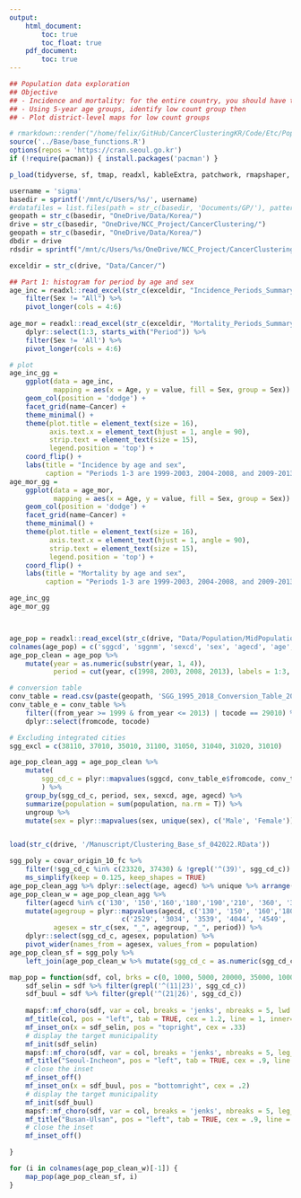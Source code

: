 ```yaml
---
output:
    html_document:
        toc: true
        toc_float: true
    pdf_document:
        toc: true
---
```


```r
## Population data exploration
## Objective
## - Incidence and mortality: for the entire country, you should have the total counts
## - Using 5-year age groups, identify low count group then
## - Plot district-level maps for low count groups

```
```r
# rmarkdown::render("/home/felix/GitHub/CancerClusteringKR/Code/Etc/Population_Data_Exploration_052622.r")
source('../Base/base_functions.R')
options(repos = 'https://cran.seoul.go.kr')
if (!require(pacman)) { install.packages('pacman') } 

p_load(tidyverse, sf, tmap, readxl, kableExtra, patchwork, rmapshaper, spdep, mapsf, rmarkdown)

username = 'sigma'
basedir = sprintf('/mnt/c/Users/%s/', username)
#rdatafiles = list.files(path = str_c(basedir, 'Documents/GP/'), pattern = '*.RData', full.names = TRUE)
geopath = str_c(basedir, "OneDrive/Data/Korea/")
drive = str_c(basedir, "OneDrive/NCC_Project/CancerClustering/")
geopath = str_c(basedir, "OneDrive/Data/Korea/")
dbdir = drive  
rdsdir = sprintf("/mnt/c/Users/%s/OneDrive/NCC_Project/CancerClustering/", username)

exceldir = str_c(drive, "Data/Cancer/")

## Part 1: histogram for period by age and sex
age_inc = readxl::read_excel(str_c(exceldir, "Incidence_Periods_Summary.xlsx"), sheet = 1) %>%
    filter(Sex != "All") %>%
    pivot_longer(cols = 4:6)
    
age_mor = readxl::read_excel(str_c(exceldir, "Mortality_Periods_Summary.xlsx"), sheet = 1) %>%
    dplyr::select(1:3, starts_with("Period")) %>%
    filter(Sex != 'All') %>%
    pivot_longer(cols = 4:6)

# plot
age_inc_gg = 
    ggplot(data = age_inc,
           mapping = aes(x = Age, y = value, fill = Sex, group = Sex)) +
    geom_col(position = 'dodge') +
    facet_grid(name~Cancer) +
    theme_minimal() +
    theme(plot.title = element_text(size = 16),
          axis.text.x = element_text(hjust = 1, angle = 90),
          strip.text = element_text(size = 15),
          legend.position = 'top') +
    coord_flip() +
    labs(title = "Incidence by age and sex",
         caption = "Periods 1-3 are 1999-2003, 2004-2008, and 2009-2013, respectively")
age_mor_gg = 
    ggplot(data = age_mor,
           mapping = aes(x = Age, y = value, fill = Sex, group = Sex)) +
    geom_col(position = 'dodge') +
    facet_grid(name~Cancer) +
    theme_minimal() +
    theme(plot.title = element_text(size = 16),
          axis.text.x = element_text(hjust = 1, angle = 90),
          strip.text = element_text(size = 15),
          legend.position = 'top') +
    coord_flip() +
    labs(title = "Mortality by age and sex",
         caption = "Periods 1-3 are 1999-2003, 2004-2008, and 2009-2013, respectively")

```
```r
age_inc_gg
age_mor_gg




```
```r
age_pop = readxl::read_excel(str_c(drive, "Data/Population/MidPopulation_1999_2013_age.xlsx"))
colnames(age_pop) = c('sggcd', 'sggnm', 'sexcd', 'sex', 'agecd', 'age', 'year', 'population')
age_pop_clean = age_pop %>%
    mutate(year = as.numeric(substr(year, 1, 4)),
           period = cut(year, c(1998, 2003, 2008, 2013), labels = 1:3, right = TRUE))

# conversion table
conv_table = read.csv(paste(geopath, 'SGG_1995_2018_Conversion_Table_201108.csv', sep = ''), fileEncoding = 'EUC-KR')
conv_table_e = conv_table %>%
    filter((from_year >= 1999 & from_year <= 2013) | tocode == 29010) %>%
    dplyr::select(fromcode, tocode)

# Excluding integrated cities
sgg_excl = c(38110, 37010, 35010, 31100, 31050, 31040, 31020, 31010)

age_pop_clean_agg = age_pop_clean %>%
    mutate(
        sgg_cd_c = plyr::mapvalues(sggcd, conv_table_e$fromcode, conv_table_e$tocode)
        ) %>%
    group_by(sgg_cd_c, period, sex, sexcd, age, agecd) %>%
    summarize(population = sum(population, na.rm = T)) %>%
    ungroup %>%
    mutate(sex = plyr::mapvalues(sex, unique(sex), c('Male', 'Female')))


load(str_c(drive, '/Manuscript/Clustering_Base_sf_042022.RData'))

sgg_poly = covar_origin_10_fc %>%
    filter(!sgg_cd_c %in% c(23320, 37430) & !grepl('^(39)', sgg_cd_c)) %>%
    ms_simplify(keep = 0.125, keep_shapes = TRUE)
age_pop_clean_agg %>% dplyr::select(age, agecd) %>% unique %>% arrange(agecd) %>% data.frame
age_pop_clean_w = age_pop_clean_agg %>%
    filter(agecd %in% c('130', '150','160','180','190','210', '360', '370')) %>%
    mutate(agegroup = plyr::mapvalues(agecd, c('130', '150', '160','180','190','210', '360', '370'),
                            c('2529', '3034', '3539', '4044', '4549', '5054', '8084', '85p')),
           agesex = str_c(sex, "_", agegroup, "_", period)) %>%
    dplyr::select(sgg_cd_c, agesex, population) %>%
    pivot_wider(names_from = agesex, values_from = population)
age_pop_clean_sf = sgg_poly %>%
    left_join(age_pop_clean_w %>% mutate(sgg_cd_c = as.numeric(sgg_cd_c)))

map_pop = function(sdf, col, brks = c(0, 1000, 5000, 20000, 35000, 100000, Inf)) {
    sdf_selin = sdf %>% filter(grepl('^(11|23)', sgg_cd_c))
    sdf_buul = sdf %>% filter(grepl('^(21|26)', sgg_cd_c))
    
    mapsf::mf_choro(sdf, var = col, breaks = 'jenks', nbreaks = 5, lwd = 0.1)
    mf_title(col, pos = "left", tab = TRUE, cex = 1.2, line = 1, inner=FALSE) 
    mf_inset_on(x = sdf_selin, pos = "topright", cex = .33)
    # display the target municipality
    mf_init(sdf_selin)
    mapsf::mf_choro(sdf, var = col, breaks = 'jenks', nbreaks = 5, leg_pos = NA, lwd = 0.1, add = TRUE)
    mf_title("Seoul-Incheon", pos = "left", tab = TRUE, cex = .9, line = 1, inner = TRUE)
    # close the inset
    mf_inset_off()
    mf_inset_on(x = sdf_buul, pos = "bottomright", cex = .2)
    # display the target municipality
    mf_init(sdf_buul)
    mapsf::mf_choro(sdf, var = col, breaks = 'jenks', nbreaks = 5, leg_pos=NA, lwd = 0.1, add = TRUE)
    mf_title("Busan-Ulsan", pos = "left", tab = TRUE, cex = .9, line = 1, inner = TRUE)
    # close the inset
    mf_inset_off()

}

```
```r
for (i in colnames(age_pop_clean_w)[-1]) {
    map_pop(age_pop_clean_sf, i)
}
```

